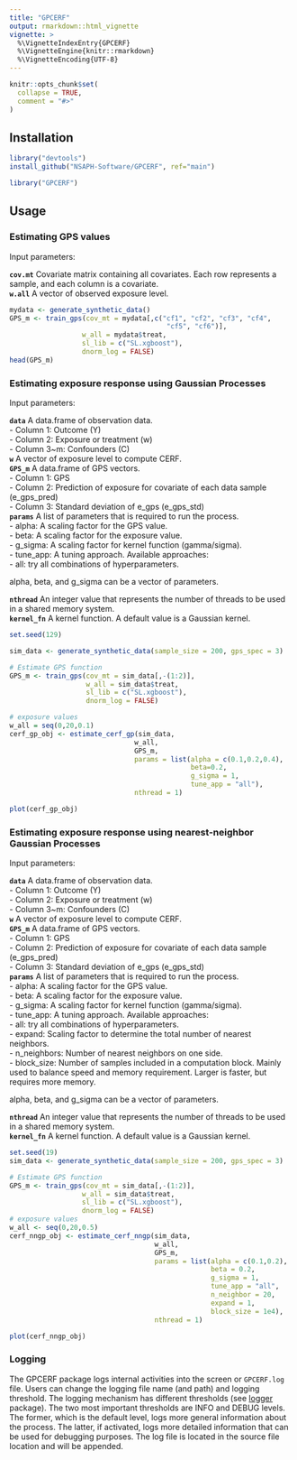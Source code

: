 ```yaml
---
title: "GPCERF"
output: rmarkdown::html_vignette
vignette: >
  %\VignetteIndexEntry{GPCERF}
  %\VignetteEngine{knitr::rmarkdown}
  %\VignetteEncoding{UTF-8}
---
```


```r
knitr::opts_chunk$set(
  collapse = TRUE,
  comment = "#>"
)
```

## Installation

```r
library("devtools")
install_github("NSAPH-Software/GPCERF", ref="main")
```
```r
library("GPCERF")
```


## Usage

### Estimating GPS values

Input parameters:

**`cov.mt`** Covariate matrix containing all covariates. Each row represents a 
sample, and each column is a covariate.   
**`w.all`** A vector of observed exposure level.    

```r
mydata <- generate_synthetic_data()
GPS_m <- train_gps(cov_mt = mydata[,c("cf1", "cf2", "cf3", "cf4",
                                       "cf5", "cf6")],
                  w_all = mydata$treat,
                  sl_lib = c("SL.xgboost"),
                  dnorm_log = FALSE)
head(GPS_m)
```

### Estimating exposure response using Gaussian Processes

Input parameters:

**`data`** A data.frame of observation data.   
  - Column 1: Outcome (Y)   
  - Column 2: Exposure or treatment (w)   
  - Column 3~m: Confounders (C)   
**`w`** A vector of exposure level to compute CERF.   
**`GPS_m`** A data.frame of GPS vectors.   
  - Column 1: GPS   
  - Column 2: Prediction of exposure for covariate of each data sample (e_gps_pred)   
  - Column 3: Standard deviation of e_gps (e_gps_std)   
**`params`** A list of parameters that is required to run the process.     
  - alpha: A scaling factor  for the GPS value.   
  - beta: A scaling factor for the exposure value.   
  - g_sigma: A scaling factor for kernel function (gamma/sigma).   
  - tune_app: A tuning approach. Available approaches:   
    - all: try all combinations of hyperparameters.   

alpha, beta, and g_sigma can be a vector of parameters. 

**`nthread`** An integer value that represents the number of threads to be used in a shared memory system.    
**`kernel_fn`** A kernel function. A default value is a Gaussian kernel.    

```r
set.seed(129)

sim_data <- generate_synthetic_data(sample_size = 200, gps_spec = 3)

# Estimate GPS function
GPS_m <- train_gps(cov_mt = sim_data[,-(1:2)],
                   w_all = sim_data$treat,
                   sl_lib = c("SL.xgboost"),
                   dnorm_log = FALSE)

# exposure values
w_all = seq(0,20,0.1)
cerf_gp_obj <- estimate_cerf_gp(sim_data,
                               w_all,
                               GPS_m,
                               params = list(alpha = c(0.1,0.2,0.4),
                                             beta=0.2,
                                             g_sigma = 1,
                                             tune_app = "all"),
                               nthread = 1)

plot(cerf_gp_obj)
```

### Estimating exposure response using nearest-neighbor Gaussian Processes

Input parameters:

**`data`** A data.frame of observation data.   
  - Column 1: Outcome (Y)   
  - Column 2: Exposure or treatment (w)   
  - Column 3~m: Confounders (C)   
**`w`** A vector of exposure level to compute CERF.   
**`GPS_m`** A data.frame of GPS vectors.   
  - Column 1: GPS   
  - Column 2: Prediction of exposure for covariate of each data sample (e_gps_pred)   
  - Column 3: Standard deviation of e_gps (e_gps_std)   
**`params`** A list of parameters that is required to run the process.    
  - alpha: A scaling factor  for the GPS value.   
  - beta: A scaling factor for the exposure value.   
  - g_sigma: A scaling factor for kernel function (gamma/sigma).   
  - tune_app: A tuning approach. Available approaches:   
    - all: try all combinations of hyperparameters.   
  - expand: Scaling factor to determine the total number of nearest neighbors.   
  - n_neighbors: Number of nearest neighbors on one side.    
  - block_size: Number of samples included in a computation block. Mainly used to balance speed and memory requirement. Larger \code{block_size} is faster, but requires more memory.    

alpha, beta, and g_sigma can be a vector of parameters. 

**`nthread`** An integer value that represents the number of threads to be used in a shared memory system.    
**`kernel_fn`** A kernel function. A default value is a Gaussian kernel.    

```r
set.seed(19)
sim_data <- generate_synthetic_data(sample_size = 200, gps_spec = 3)

# Estimate GPS function
GPS_m <- train_gps(cov_mt = sim_data[,-(1:2)],
                  w_all = sim_data$treat,
                  sl_lib = c("SL.xgboost"),
                  dnorm_log = FALSE)
# exposure values
w_all <- seq(0,20,0.5)
cerf_nngp_obj <- estimate_cerf_nngp(sim_data,
                                    w_all,
                                    GPS_m,
                                    params = list(alpha = c(0.1,0.2),
                                                  beta = 0.2,
                                                  g_sigma = 1,
                                                  tune_app = "all",
                                                  n_neighbor = 20,
                                                  expand = 1,
                                                  block_size = 1e4),
                                    nthread = 1)

plot(cerf_nngp_obj)
```

### Logging

The GPCERF package logs internal activities into the screen or `GPCERF.log` file. Users can change the logging file name (and path) and logging threshold. The logging mechanism has different thresholds (see [logger](https://cran.r-project.org/package=logger) package). The two most important thresholds are INFO and DEBUG levels. The former, which is the default level, logs more general information about the process. The latter, if activated, logs more detailed information that can be used for debugging purposes. The log file is located in the source file location and will be appended. 
